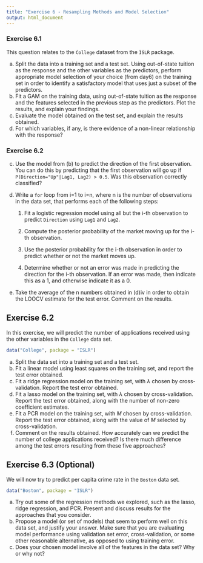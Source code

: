```yaml
---
title: "Exercise 6 - Resampling Methods and Model Selection"
output: html_document
---
```


### Exercise 6.1

This question relates to the `College` dataset from the `ISLR` package.

(a) Split the data into a training set and a test set. Using out-of-state tuition as the response and the other variables as the predictors, perform appropriate model selection of your choice (from day6) on the training set in order to identify a satisfactory model that uses just a subset of the predictors.
(b) Fit a GAM on the training data, using out-of-state tuition as the response and the features selected in the previous step as the predictors. Plot the results, and explain your findings.
(c) Evaluate the model obtained on the test set, and explain the results obtained.
(d) For which variables, if any, is there evidence of a non-linear relationship with the response?

### Exercise 6.2 

 (c) Use the model from (b) to predict the direction of the first observation. You can do this by predicting that the first observation will go up if `P(Direction="Up"|Lag1, Lag2) > 0.5`. Was this observation correctly classified?

 (d) Write a `for` loop from i=1 to i=n, where n is the number of observations in the data set, that performs each of the following steps:

        1.  Fit a logistic regression model using all but the i-th observation to predict `Direction` using `Lag1` and `Lag2`.
    
        2. Compute the posterior probability of the market moving up for the i-th observation. 
    
        3.  Use the posterior probability for the i-th observation in order to predict whether or not the market moves up. 
    
        4.  Determine whether or not an error was made in predicting the direction for the i-th observation. If an error was made, then indicate this as a 1, and otherwise indicate it as a 0.

 (e) Take the average of the n numbers obtained in (d)iv in order to obtain the LOOCV estimate for the test error. Comment on the results.


## Exercise 6.2

In this exercise, we will predict the number of applications received using the other variables in the `College` data set.

```r
data("College", package = "ISLR")
```

(a) Split the data set into a training set and a test set.
(b) Fit a linear model using least squares on the training set, and
report the test error obtained.
(c) Fit a ridge regression model on the training set, with $\lambda$ chosen by cross-validation. Report the test error obtained.
(d) Fit a lasso model on the training set, with $\lambda$ chosen by cross-validation. Report the test error obtained, along with the number of non-zero coefficient estimates.
(e) Fit a PCR model on the training set, with $M$ chosen by cross-validation. Report the test error obtained, along with the value of $M$ selected by cross-validation.
(f) Comment on the results obtained. How accurately can we predict the number of college applications received? Is there much difference among the test errors resulting from these five approaches?


## Exercise 6.3 (Optional)

We will now try to predict per capita crime rate in the `Boston` data set.

```r
data("Boston", package = "ISLR")
```

(a) Try out some of the regression methods we explored, such as the lasso, ridge regression, and PCR. Present and discuss results for the approaches that you consider.
(b) Propose a model (or set of models) that seem to perform well on this data set, and justify your answer. Make sure that you are evaluating model performance using validation set error, cross-validation, or some other reasonable alternative, as opposed to using training error.
(c) Does your chosen model involve all of the features in the data set? Why or why not?
